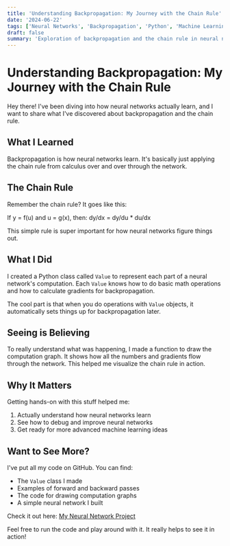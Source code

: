 ```yaml
---
title: 'Understanding Backpropagation: My Journey with the Chain Rule'
date: '2024-06-22'
tags: ['Neural Networks', 'Backpropagation', 'Python', 'Machine Learning']
draft: false
summary: 'Exploration of backpropagation and the chain rule in neural networks.'
---
```


# Understanding Backpropagation: My Journey with the Chain Rule

Hey there! I've been diving into how neural networks actually learn, and I want to share what I've discovered about backpropagation and the chain rule.

## What I Learned

Backpropagation is how neural networks learn. It's basically just applying the chain rule from calculus over and over through the network.

## The Chain Rule

Remember the chain rule? It goes like this:

If y = f(u) and u = g(x), then:
dy/dx = dy/du * du/dx

This simple rule is super important for how neural networks figure things out.

## What I Did

I created a Python class called `Value` to represent each part of a neural network's computation. Each `Value` knows how to do basic math operations and how to calculate gradients for backpropagation.

The cool part is that when you do operations with `Value` objects, it automatically sets things up for backpropagation later.

## Seeing is Believing

To really understand what was happening, I made a function to draw the computation graph. It shows how all the numbers and gradients flow through the network. This helped me visualize the chain rule in action.

## Why It Matters

Getting hands-on with this stuff helped me:
1. Actually understand how neural networks learn
2. See how to debug and improve neural networks
3. Get ready for more advanced machine learning ideas

## Want to See More?

I've put all my code on GitHub. You can find:
- The `Value` class I made
- Examples of forward and backward passes
- The code for drawing computation graphs
- A simple neural network I built

Check it out here: [My Neural Network Project](https://github.com/nmawungwe/micrograd/blob/main/micrograd.ipynb)

Feel free to run the code and play around with it. It really helps to see it in action!

